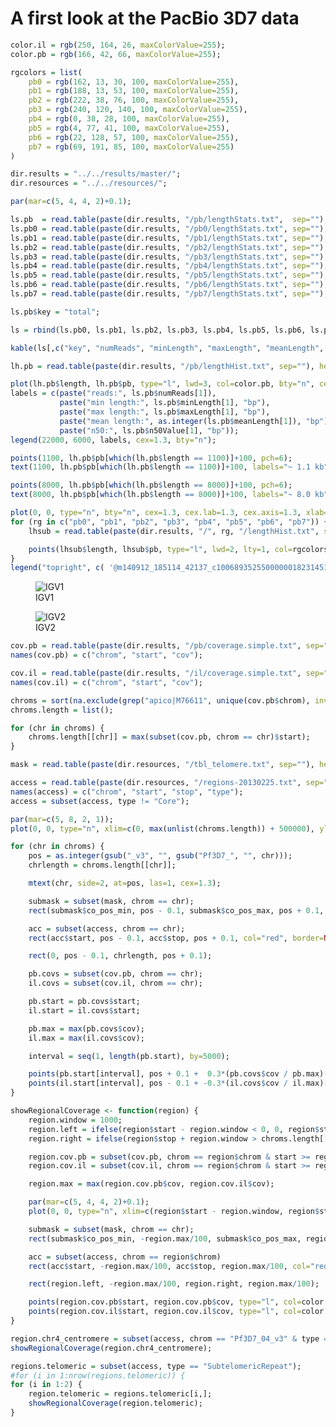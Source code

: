 A first look at the PacBio 3D7 data
===================================

```r
color.il = rgb(250, 164, 26, maxColorValue=255);
color.pb = rgb(166, 42, 66, maxColorValue=255);

rgcolors = list(
    pb0 = rgb(162, 13, 30, 100, maxColorValue=255),
    pb1 = rgb(188, 13, 53, 100, maxColorValue=255),
    pb2 = rgb(222, 38, 76, 100, maxColorValue=255),
    pb3 = rgb(240, 120, 140, 100, maxColorValue=255),
    pb4 = rgb(0, 38, 28, 100, maxColorValue=255),
    pb5 = rgb(4, 77, 41, 100, maxColorValue=255),
    pb6 = rgb(22, 128, 57, 100, maxColorValue=255),
    pb7 = rgb(69, 191, 85, 100, maxColorValue=255)
)

dir.results = "../../results/master/";
dir.resources = "../../resources/";

par(mar=c(5, 4, 4, 2)+0.1);
```

```r
ls.pb  = read.table(paste(dir.results, "/pb/lengthStats.txt",  sep=""), header=TRUE);
ls.pb0 = read.table(paste(dir.results, "/pb0/lengthStats.txt", sep=""), header=TRUE);
ls.pb1 = read.table(paste(dir.results, "/pb1/lengthStats.txt", sep=""), header=TRUE);
ls.pb2 = read.table(paste(dir.results, "/pb2/lengthStats.txt", sep=""), header=TRUE);
ls.pb3 = read.table(paste(dir.results, "/pb3/lengthStats.txt", sep=""), header=TRUE);
ls.pb4 = read.table(paste(dir.results, "/pb4/lengthStats.txt", sep=""), header=TRUE);
ls.pb5 = read.table(paste(dir.results, "/pb5/lengthStats.txt", sep=""), header=TRUE);
ls.pb6 = read.table(paste(dir.results, "/pb6/lengthStats.txt", sep=""), header=TRUE);
ls.pb7 = read.table(paste(dir.results, "/pb7/lengthStats.txt", sep=""), header=TRUE);

ls.pb$key = "total";

ls = rbind(ls.pb0, ls.pb1, ls.pb2, ls.pb3, ls.pb4, ls.pb5, ls.pb6, ls.pb7, ls.pb);

kable(ls[,c("key", "numReads", "minLength", "maxLength", "meanLength", "n50Value")]);
```

```r
lh.pb = read.table(paste(dir.results, "/pb/lengthHist.txt", sep=""), header=TRUE);

plot(lh.pb$length, lh.pb$pb, type="l", lwd=3, col=color.pb, bty="n", cex=1.3, cex.lab=1.3, cex.axis=1.3, xlab="Length (bp)", ylab="Counts");
labels = c(paste("reads:", ls.pb$numReads[1]),
           paste("min length:", ls.pb$minLength[1], "bp"),
           paste("max length:", ls.pb$maxLength[1], "bp"),
           paste("mean length:", as.integer(ls.pb$meanLength[1]), "bp"),
           paste("n50:", ls.pb$n50Value[1], "bp"));
legend(22000, 6000, labels, cex=1.3, bty="n");

points(1100, lh.pb$pb[which(lh.pb$length == 1100)]+100, pch=6);
text(1100, lh.pb$pb[which(lh.pb$length == 1100)]+100, labels="~ 1.1 kb", pos=4);

points(8000, lh.pb$pb[which(lh.pb$length == 8000)]+100, pch=6);
text(8000, lh.pb$pb[which(lh.pb$length == 8000)]+100, labels="~ 8.0 kb", pos=4);
```

```r
plot(0, 0, type="n", bty="n", cex=1.3, cex.lab=1.3, cex.axis=1.3, xlab="Length (bp)", ylab="Counts", xlim=c(0, max(lh.pb$length)), ylim=c(0, 1500));
for (rg in c("pb0", "pb1", "pb2", "pb3", "pb4", "pb5", "pb6", "pb7")) {
    lhsub = read.table(paste(dir.results, "/", rg, "/lengthHist.txt", sep=""), header=TRUE);

    points(lhsub$length, lhsub$pb, type="l", lwd=2, lty=1, col=rgcolors[[rg]]);
}
legend("topright", c( '@m140912_185114_42137_c100689352550000001823145102281580_s1_p0', '@m140912_220917_42137_c100689352550000001823145102281581_s1_p0', '@m140913_012852_42137_c100689352550000001823145102281582_s1_p0', '@m140913_044743_42137_c100689352550000001823145102281583_s1_p0', '@m140918_073419_42137_c100716502550000001823136502281504_s1_p0', '@m140918_105250_42137_c100716502550000001823136502281505_s1_p0', '@m140918_141535_42137_c100716502550000001823136502281506_s1_p0', '@m140918_173349_42137_c100716502550000001823136502281507_s1_p0'), col=c(rgcolors$pb0, rgcolors$pb1, rgcolors$pb2, rgcolors$pb3, rgcolors$pb4, rgcolors$pb5, rgcolors$pb6, rgcolors$pb7), lwd=2, lty=1, cex=0.6, bty="n");
```

![IGV1](figure/IGV_chr1.png)

![IGV2](figure/IGV_indelerrors.png)

```r
cov.pb = read.table(paste(dir.results, "/pb/coverage.simple.txt", sep=""), header=FALSE, stringsAsFactors=FALSE);
names(cov.pb) = c("chrom", "start", "cov");

cov.il = read.table(paste(dir.results, "/il/coverage.simple.txt", sep=""), header=FALSE, stringsAsFactors=FALSE);
names(cov.il) = c("chrom", "start", "cov");
```

```r
chroms = sort(na.exclude(grep("apico|M76611", unique(cov.pb$chrom), invert=TRUE, value=TRUE)));
chroms.length = list();

for (chr in chroms) {
    chroms.length[[chr]] = max(subset(cov.pb, chrom == chr)$start);
}

mask = read.table(paste(dir.resources, "/tbl_telomere.txt", sep=""), header=TRUE, stringsAsFactors=FALSE);

access = read.table(paste(dir.resources, "/regions-20130225.txt", sep=""), header=FALSE, stringsAsFactors=FALSE);
names(access) = c("chrom", "start", "stop", "type");
access = subset(access, type != "Core");

par(mar=c(5, 8, 2, 1));
plot(0, 0, type="n", xlim=c(0, max(unlist(chroms.length)) + 500000), ylim=c(0, length(chroms.length) + 1), bty="n", xlab="Length (bp)", ylab="", yaxt="n", cex=1.3, cex.axis=1.3, cex.lab=1.3);

for (chr in chroms) {
    pos = as.integer(gsub("_v3", "", gsub("Pf3D7_", "", chr)));
    chrlength = chroms.length[[chr]];

    mtext(chr, side=2, at=pos, las=1, cex=1.3);

    submask = subset(mask, chrom == chr);
    rect(submask$co_pos_min, pos - 0.1, submask$co_pos_max, pos + 0.1, col="gray", border=NA);

    acc = subset(access, chrom == chr);
    rect(acc$start, pos - 0.1, acc$stop, pos + 0.1, col="red", border=NA);

    rect(0, pos - 0.1, chrlength, pos + 0.1);

    pb.covs = subset(cov.pb, chrom == chr);
    il.covs = subset(cov.il, chrom == chr);

    pb.start = pb.covs$start;
    il.start = il.covs$start;

    pb.max = max(pb.covs$cov);
    il.max = max(il.covs$cov);

    interval = seq(1, length(pb.start), by=5000);

    points(pb.start[interval], pos + 0.1 +  0.3*(pb.covs$cov / pb.max)[interval], type="l", col=color.pb, lwd=0.5);
    points(il.start[interval], pos - 0.1 + -0.3*(il.covs$cov / il.max)[interval], type="l", col=color.il, lwd=0.5);
}
```

```r
showRegionalCoverage <- function(region) {
    region.window = 1000;
    region.left = ifelse(region$start - region.window < 0, 0, region$start - region.window);
    region.right = ifelse(region$stop + region.window > chroms.length[[region$chrom]], chroms.length[[region$chrom]], region$stop + region.window);

    region.cov.pb = subset(cov.pb, chrom == region$chrom & start >= region.left & start <= region.right);
    region.cov.il = subset(cov.il, chrom == region$chrom & start >= region.left & start <= region.right);

    region.max = max(region.cov.pb$cov, region.cov.il$cov);

    par(mar=c(5, 4, 4, 2)+0.1);
    plot(0, 0, type="n", xlim=c(region$start - region.window, region$stop + region.window), ylim=c(-region.max/100, region.max), bty="n", xlab="Length (bp)", ylab="Coverage", cex=1.3, cex.axis=1.3, cex.lab=1.3, main=paste(region$chrom, ":", region$start, "-", region$stop, sep=""));

    submask = subset(mask, chrom == chr);
    rect(submask$co_pos_min, -region.max/100, submask$co_pos_max, region.max/100, col="gray", border=NA);

    acc = subset(access, chrom == region$chrom)
    rect(acc$start, -region.max/100, acc$stop, region.max/100, col="red", border=NA);

    rect(region.left, -region.max/100, region.right, region.max/100);

    points(region.cov.pb$start, region.cov.pb$cov, type="l", col=color.pb, lwd=1);
    points(region.cov.il$start, region.cov.il$cov, type="l", col=color.il, lwd=1);
}
```

```r
region.chr4_centromere = subset(access, chrom == "Pf3D7_04_v3" & type == "Centromere")[1,];
showRegionalCoverage(region.chr4_centromere);
```

```r
regions.telomeric = subset(access, type == "SubtelomericRepeat");
#for (i in 1:nrow(regions.telomeric)) {
for (i in 1:2) {
    region.telomeric = regions.telomeric[i,];
    showRegionalCoverage(region.telomeric);
}
```
